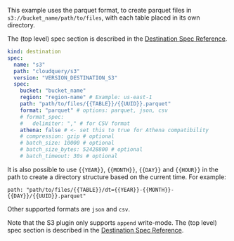 This example uses the parquet format, to create parquet files in `s3://bucket_name/path/to/files`, with each table placed in its own directory.

The (top level) spec section is described in the [Destination Spec Reference](/docs/reference/destination-spec).

```yaml copy
kind: destination
spec:
  name: "s3"
  path: "cloudquery/s3"
  version: "VERSION_DESTINATION_S3"
  spec:
    bucket: "bucket_name"
    region: "region-name" # Example: us-east-1
    path: "path/to/files/{{TABLE}}/{{UUID}}.parquet"
    format: "parquet" # options: parquet, json, csv
    # format_spec:
    #   delimiter: "," # for CSV format
    athena: false # <- set this to true for Athena compatibility
    # compression: gzip # optional
    # batch_size: 10000 # optional
    # batch_size_bytes: 52428800 # optional
    # batch_timeout: 30s # optional
```

It is also possible to use `{{YEAR}}`, `{{MONTH}}`, `{{DAY}}` and `{{HOUR}}` in the path to create a directory structure based on the current time. For example:

```
path: "path/to/files/{{TABLE}}/dt={{YEAR}}-{{MONTH}}-{{DAY}}/{{UUID}}.parquet"
```

Other supported formats are `json` and `csv`.

Note that the S3 plugin only supports `append` write-mode. The (top level) spec section is described in the [Destination Spec Reference](/docs/reference/destination-spec).
